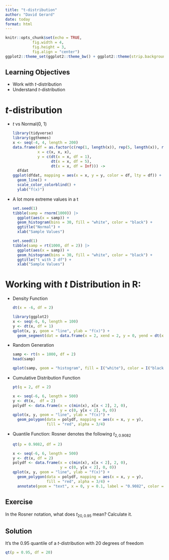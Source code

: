 ```yaml
---
title: "t-distribution"
author: "David Gerard"
date: today
format: html
---
```


```r
knitr::opts_chunk$set(echo = TRUE, 
            fig.width = 4, 
            fig.height = 3, 
            fig.align = "center")
ggplot2::theme_set(ggplot2::theme_bw() + ggplot2::theme(strip.background = ggplot2::element_rect(fill = "white")))
```

## Learning Objectives

- Work with $t$-distribution
- Understand $t$-distribution

# $t$-distribution

- $t$ vs Normal(0, 1)

  ```r
  library(tidyverse)
  library(ggthemes)
  x <- seq(-4, 4, length = 200)
  data.frame(df = as.factor(c(rep(1, length(x)), rep(5, length(x)), rep(Inf, length(x)))),
             x = c(x, x, x),
             y = c(dt(x = x, df = 1),
                   dt(x = x, df = 5),
                   dt(x = x, df = Inf))) ->
    dfdat
  ggplot(dfdat, mapping = aes(x = x, y = y, color = df, lty = df)) +
    geom_line() +
    scale_color_colorblind() +
    ylab("f(x)")
  ```

- A lot more extreme values in a t

  ```r
  set.seed(1)
  tibble(samp = rnorm(1000)) |>
    ggplot(aes(x = samp)) +
    geom_histogram(bins = 30, fill = "white", color = "black") +
    ggtitle("Normal") +
    xlab("Sample Values")
  ```

  ```r
  set.seed(1)
  tibble(samp = rt(1000, df = 2)) |>
    ggplot(aes(x = samp)) +
    geom_histogram(bins = 30, fill = "white", color = "black") +
    ggtitle("t with 2 df") +
    xlab("Sample Values")
  ```

# Working with $t$ Distribution in R:

- Density Function

  ```r
  dt(x = -6, df = 2)
  ```
  
  ```r
  library(ggplot2)
  x <- seq(-6, 6, length = 100)
  y <- dt(x, df = 1)
  qplot(x, y, geom = "line", ylab = "f(x)") +
    geom_segment(dat = data.frame(x = 2, xend = 2, y = 0, yend = dt(x = 2, df = 2)), aes(x = x, y = y, xend = xend, yend = yend), lty = 2, col = 2)
  ```

- Random Generation

  ```r
  samp <- rt(n = 1000, df = 2)
  head(samp)
  ```
  
  ```r
  qplot(samp, geom = "histogram", fill = I("white"), color = I("black"), bins = 20)
  ```


- Cumulative Distribution Function

  ```r
  pt(q = 2, df = 2)
  ```
  
  ```r
  x <- seq(-6, 6, length = 500)
  y <- dt(x,  df = 2)
  polydf <- data.frame(x = c(min(x), x[x < 2], 2, 0), 
                       y = c(0, y[x < 2], 0, 0))
  qplot(x, y, geom = "line", ylab = "f(x)") +
    geom_polygon(data = polydf, mapping = aes(x = x, y = y), 
                 fill = "red", alpha = 3/4)
  ```

- Quantile Function: Rosner denotes the following $t_{2,0.9082}$

  ```r
  qt(p = 0.9082, df = 2)
  ```
  
  ```r
  x <- seq(-6, 6, length = 500)
  y <- dt(x, df = 2)
  polydf <- data.frame(x = c(min(x), x[x < 2], 2, 0), 
                       y = c(0, y[x < 2], 0, 0))
  qplot(x, y, geom = "line", ylab = "f(x)") +
    geom_polygon(data = polydf, mapping = aes(x = x, y = y), 
                 fill = "red", alpha = 3/4) +
    annotate(geom = "text", x = 0, y = 0.1, label = "0.9082", color = "white")
  ```

::: {.panel-tabset}
## Exercise
In the Rosner notation, what does $t_{20, 0.95}$ mean? Calculate it.

## Solution
It's the 0.95 quantile of a $t$-distribution with 20 degrees of freedom
```r
qt(p = 0.95, df = 20)
```
:::
